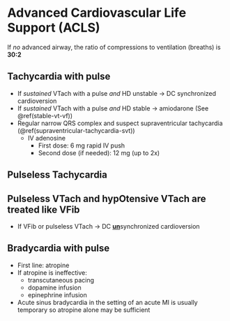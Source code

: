# Advanced Cardiovascular Life Support (ACLS)

::: callout-note
If *no* advanced airway, the ratio of compressions to ventilation (breaths) is **30:2**
:::

## Tachycardia with pulse

-   If *sustained* VTach with a pulse *and* HD unstable → DC synchronized cardioversion
-   If *sustained* VTach with a pulse *and* HD stable → amiodarone (See \@ref(stable-vt-vf))
-   Regular narrow QRS complex and suspect supraventricular tachycardia (\@ref(supraventricular-tachycardia-svt))
    -   IV adenosine
        -   First dose: 6 mg rapid IV push
        -   Second dose (if needed): 12 mg (up to 2x)

## Pulseless Tachycardia

::: callout-caution
## Pulseless VTach and hypOtensive VTach are treated like VFib
:::

-   If VFib or pulseless VTach → DC [**un**]{.underline}synchronized cardioversion

## Bradycardia with pulse

-   First line: atropine
-   If atropine is ineffective:
    -   transcutaneous pacing
    -   dopamine infusion
    -   epinephrine infusion
-   Acute sinus bradycardia in the setting of an acute MI is usually temporary so atropine alone may be sufficient
